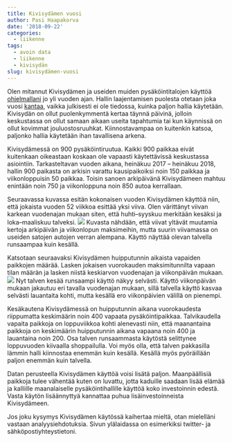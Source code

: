 ```yaml
---
title: Kivisydämen vuosi
author: Pasi Haapakorva
date: '2018-09-22'
categories:
  - liikenne
tags:
  - avoin data
  - liikenne
  - kivisydän
slug: kivisydämen-vuosi
---
```

Olen mitannut Kivisydämen ja useiden muiden pysäköintitalojen käyttöä [ohjelmallani](/page/kivisydänprojekti/) jo yli vuoden ajan. Hallin laajentamisen puolesta otetaan joka vuosi [kantaa](https://www.oululehti.fi/uutiset/arinan-johto-toivoo-kivisydamen-laajentamista-6.261.327161.bb8c318d40), vaikka julkisesti ei ole tiedossa, kuinka paljon hallia käytetään. Kivisydän on ollut puolenkymmentä kertaa täynnä päivinä, jolloin keskustassa on ollut samaan aikaan useita tapahtumia tai kun käynnissä on ollut kovimmat jouluostosruuhkat. Kiinnostavampaa on kuitenkin katsoa, paljonko hallia käytetään ihan tavallisena arkena.

Kivisydämessä on 900 pysäköintiruutua. Kaikki 900 paikkaa eivät kuitenkaan oikeastaan koskaan ole vapaasti käytettävissä keskustassa asiointiin. Tarkasteltavan vuoden aikana, heinäkuu 2017 – heinäkuu 2018, hallin 900 paikasta on arkisin varattu kausipaikoiksi noin 150 paikkaa ja viikonloppuisin 50 paikkaa. Toisin sanoen arkipäivänä Kivisydämeen mahtuu enintään noin 750 ja viikonloppuna noin 850 autoa kerrallaan.

Seuraavassa kuvassa esitän kokonaisen vuoden Kivisydämen käyttöä niin, että jokaista vuoden 52 viikkoa esittää yksi viiva. Olen värittänyt viivan karkean vuodenajan mukaan siten, että huhti–syyskuu merkitään kesäksi ja loka–maaliskuu talveksi.
![](/img/kivisydan_post1_1.png)
Kuvasta nähdään, että viivat yltävät muutamia kertoja arkipäivän ja viikonlopun maksimeihin, mutta suurin viivamassa on useiden satojen autojen verran alempana. Käyttö näyttää olevan talvella runsaampaa kuin kesällä.

Katsotaan seuraavaksi Kivisydämen huipputunnin aikaista vapaiden paikkojen määrää. Lasken jokaisen vuorokauden maksimitunnilta vapaan tilan määrän ja lasken niistä keskiarvon vuodenajan ja viikonpäivän mukaan. 
![](/img/kivisydan_post1_2.png)
Nyt talven kesää runsaampi käyttö näkyy selvästi. Käyttö viikonpäivän mukaan jakautuu eri tavalla vuodenajan mukaan, sillä talvella käyttö kasvaa selvästi lauantaita kohti, mutta kesällä ero viikonpäivien välillä on pienempi.

Kesäkautena Kivisydämessä on huipputunnin aikana vuorokaudesta riippumatta keskimäärin noin 400 vapaata pysäköintipaikkaa. Talvikaudella vapaita paikkoja on loppuviikkoa kohti alenevasti niin, että maanantaina paikkoja on keskimäärin huipputunnin aikana vapaana noin 400 ja lauantaina noin 200. Osa talven runsaammasta käytöstä selittynee loppuvuoden kiivaalla shoppailulla. Voi myös olla, että talven pakkasilla lämmin halli kiinnostaa enemmän kuin kesällä. Kesällä myös pyöräillään paljon enemmän kuin talvella.

Datan perusteella Kivisydämen käyttöä voisi lisätä paljon. Maanpäällisiä paikkoja tulee vähentää kuten on luvattu, jotta kaduille saadaan lisää elämää ja kalliille maanalaiselle pysäköintihallille käyttöä koko investoinnin edestä. Vasta käytön lisäännyttyä kannattaa puhua lisäinvestoinneista Kivisydämeen.

Jos joku kysymys Kivisydämen käytössä kaihertaa mieltä, otan mielelläni vastaan analyysiehdotuksia. Sivun ylälaidassa on esimerkiksi twitter- ja sähköpostiyhteystietoni.